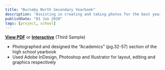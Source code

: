 ```yaml
---
title: "Burnaby North Secondary Yearbook"
description: "Assisting in creating and taking photos for the best yearbook of all time"
publishDate: "01 Jun 2020"
tags: [project, school]
---
```


[**View PDF**](https://www.friesens.com/wp-content/uploads/2021/02/2020BurnabyNorthResized.pdf) or
[**Interactive**](https://www.friesens.com/yearbooks/teachers-advisors/curriculum-guide/digital-sample-yearbooks/) (Third Sample)

- Photographed and designed the “Academics” (pg.32-57) section of the high school yearbook
- Used Adobe InDesign, Photoshop and Illustrator for layout, editing and graphics respectively
